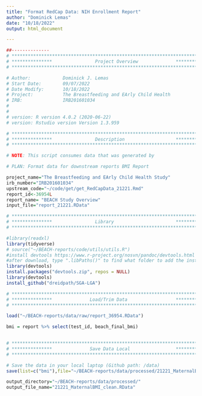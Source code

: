 ```yaml
---
title: "Format RedCap Data: NIH Enrollment Report"
author: "Dominick Lemas"
date: "10/18/2022"
output: html_document

---
```


```r
##-------------- 
# **************************************************************************** #
# ***************                Project Overview              *************** #
# **************************************************************************** #

# Author:            Dominick J. Lemas
# Start Date:        09/07/2022 
# Date Modify:       10/18/2022
# Project:           The Breastfeeding and EArly Child Health
# IRB:               IRB201601034
#                   
#
# version: R version 4.0.2 (2020-06-22)
# version: Rstudio version Version 1.3.959 

# **************************************************************************** #
# ***************                Description                   *************** #
# **************************************************************************** #

# NOTE: This script consumes data that was generated by 

# PLAN: Format data for downstream reports BMI Report

project_name="The Breastfeeding and EArly Child Health Study"
irb_number="IRB201601034"
upstream_code="~/code/get/get_RedCapData_21221.Rmd"
report_id<-36954L
report_name= "BEACH Study Overview"
input_file="report_21221.RData"

```


```r

# **************************************************************************** #
# ***************                Library                       *************** #
# **************************************************************************** #

#library(readxl)
library(tidyverse)
# source("~/BEACH-reports/code/utils/utils.R")
#install devtools https://www.r-project.org/nosvn/pandoc/devtools.html
#after download, type ".libPaths()" to find what folder to add the installed devtools folder to (should be something like Program Files/R/R-4.4.2/library)
library(devtools)
install.packages("devtools.zip", repos = NULL)
library(devtools)
install_github("dreidpath/SGA-LGA")

```

```r

# **************************************************************************** #
# ***************              Load/Trim Data                  *************** #
# **************************************************************************** #

load("~/BEACH-reports/data/raw/report_36954.RData")

bmi = report %>% select(test_id, beach_final_bmi)
  

```

```r

# **************************************************************************** #
# ***************              Save Data Local                 *************** #
# **************************************************************************** #

# Save the data in your local laptop (Github path: /data)
save(list=c("bmi"),file="~/BEACH-reports/data/processed/21221_MaternalBMI_clean.RData")

output_directory="~/BEACH-reports/data/processed/"
output_file_name="21221_MaternalBMI_clean.RData"

```
